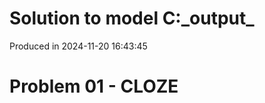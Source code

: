 # Solution to model C:\Users\pedrocruz\Documents\GitHub\pyequa\examples\cloze\_output_

Produced in 2024-11-20 16:43:45

# Problem 01 - CLOZE
